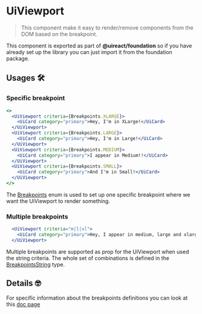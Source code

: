 


# UiViewport

<Metadata packageName='foundation' packageJson={packageJson} />

> This component make it easy to render/remove components from the DOM based on the breakpoint.

This component is exported as part of **@uireact/foundation** so if you have already set up the library you can just import it from the foundation package.

## Usages 🛠️

### Specific breakpoint

```jsx live scope={{UiViewport, UiCard, Breakpoints}}
<>
  <UiViewport criteria={Breakpoints.XLARGE}>
    <UiCard category="primary">Hey, I'm in XLarge!</UiCard>
  </UiViewport>
  <UiViewport criteria={Breakpoints.LARGE}>
    <UiCard category="primary">Hey, I'm in Large!</UiCard>
  </UiViewport>
  <UiViewport criteria={Breakpoints.MEDIUM}>
    <UiCard category="primary">I appear in Medium!!</UiCard>
  </UiViewport>
  <UiViewport criteria={Breakpoints.SMALL}>
    <UiCard category="primary">And I'm in Small!</UiCard>
  </UiViewport>
</>
```

The [Breakpoints](./breakpoints) enum is used to set up one specific breakpoint where we want the UiViewport to render something.

### Multiple breakpoints

```jsx live scope={{UiViewport, UiCard}}
  <UiViewport criteria="m|l|xl">
    <UiCard category="primary">Hey, I appear in medium, large and xlarge!!</UiCard>
  </UiViewport>
```

Multiple breakpoints are supported as prop for the UiViewport when used the string criteria. The whole set of combinations is defined in the [BreakpointsString](https://github.com/inavac182/uireact/blob/main/packages/foundation/src/responsive/viewport.tsx#L6) type.

## Details 🤓

For specific information about the breakpoints definitions you can look at this [doc page](./docs/breakpoints)
